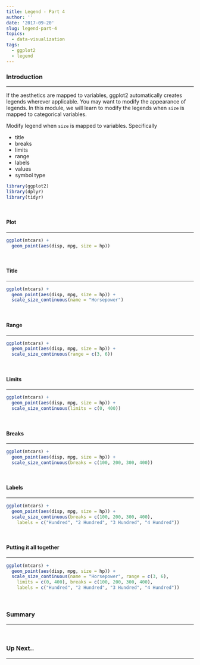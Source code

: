 ```yaml
---
title: Legend - Part 4
author: ''
date: '2017-09-20'
slug: legend-part-4
topics:
  - data-visualization
tags:
  - ggplot2
  - legend
---
```


### Introduction

<hr>

If the aesthetics are mapped to variables, ggplot2 automatically creates legends wherever applicable. 
You may want to modify the appearance of legends. In this module, we will learn to modify the legends when
`size` is mapped to categorical variables.

Modify legend when `size` is mapped to variables. Specifically

- title
- breaks
- limits
- range
- labels
- values
- symbol type

```r
library(ggplot2)
library(dplyr)
library(tidyr)
```

<br>

#### Plot

<hr>

```r
ggplot(mtcars) +
  geom_point(aes(disp, mpg, size = hp))
```

<br>

#### Title

<hr>

```r
ggplot(mtcars) +
  geom_point(aes(disp, mpg, size = hp)) +
  scale_size_continuous(name = "Horsepower")
```

<br>

#### Range

<hr>

```r
ggplot(mtcars) +
  geom_point(aes(disp, mpg, size = hp)) +
  scale_size_continuous(range = c(3, 6))
```

<br>

#### Limits

<hr>

```r
ggplot(mtcars) +
  geom_point(aes(disp, mpg, size = hp)) +
  scale_size_continuous(limits = c(0, 400))
```

<br>

#### Breaks

<hr>

```r
ggplot(mtcars) +
  geom_point(aes(disp, mpg, size = hp)) +
  scale_size_continuous(breaks = c(100, 200, 300, 400))
```

<br>

#### Labels

<hr>

```r
ggplot(mtcars) +
  geom_point(aes(disp, mpg, size = hp)) +
  scale_size_continuous(breaks = c(100, 200, 300, 400),
    labels = c("Hundred", "2 Hundred", "3 Hundred", "4 Hundred"))
```

<br>

#### Putting it all together

<hr>

```r
ggplot(mtcars) +
  geom_point(aes(disp, mpg, size = hp)) +
  scale_size_continuous(name = "Horsepower", range = c(3, 6), 
    limits = c(0, 400), breaks = c(100, 200, 300, 400),
    labels = c("Hundred", "2 Hundred", "3 Hundred", "4 Hundred"))
```

<br>

### Summary

<hr>

<br>

### Up Next..

<hr>

<br>